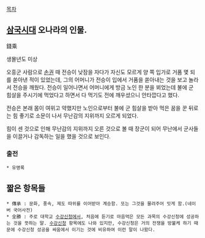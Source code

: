 [[목차]]

== [[삼국시대(중국)|삼국시대]] 오나라의 인물. ==
錢乘

생몰년도 미상

오흥군 사람으로 [[손권]] 때 전승이 낮잠을 자다가 자신도 모르게 양 쪽 입가로 거품 몇 되를 쏟아낸 적이 있었는데, 그의 어머니가 전승이 입에서 거품을 쏟아내는 것을 보고 놀라서 전승을 깨웠다. 전승이 일어나면서 어머니에게 방금 노인 한 분을 뵈었는데 불에 군 힘살을 주시기에 먹었다고 하면서 다 먹기도 전에 깨우셨으니 안타깝다고 했다.

전승은 본래 몸이 여위고 약했지만 노인으로부터 불에 군 힘살을 받아 먹은 꿈을 꾼 뒤로는 힘 좋기로 소문이 나서 무난감의 지위까지 오르게 되었다.

힘이 센 것으로 인해 무난감의 지위까지 오른 것으로 볼 때 장군이 되어 무난에서 군사들을 이끌거나 감독하는 일을 했을 것으로 보인다.

=== 출전 ===
 * 유명록

== 짧은 항목들 ==
 * 傳承 : 문화, 풍속, 제도 따위를 이어받아 계승함. 또는 그것을 물려주어 잇게 함.(네이버 국어사전)
 * 全勝 : 주로 대학교 [[수강신청]]에서, 처음에 듣기로 마음먹은 모든 과목의 수강신청에 성공하는 것을 뜻하는 말. [[수강신청]] 항목에도 나와 있지만, 수강신청은 거의 전쟁을 방불케 하기 때문에 수강신청 성공을 싸움에서 이기는 것에 비유하여 이런 말이 나왔다.
